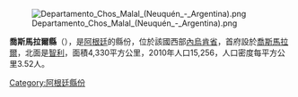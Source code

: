 [[Image:Departamento_Chos_Malal_(Neuquén_-_Argentina).png|right]]

'''喬斯馬拉爾縣'''（{{lang-es|Departamento Chos Malal}}），是[[阿根廷|阿根廷]]的縣份，位於該國西部[[內烏肯省|內烏肯省]]，首府設於[[喬斯馬拉爾|喬斯馬拉爾]]，北面是[[智利|智利]]，面積4,330平方公里，2010年人口15,256，人口密度每平方公里3.52人。

{{coord|37|22|42|S|70|16|20|W|source:kolossus-eswiki|display=title}}

{{Argentina-geo-stub}}
[[Category:阿根廷縣份|Category:阿根廷縣份]]
